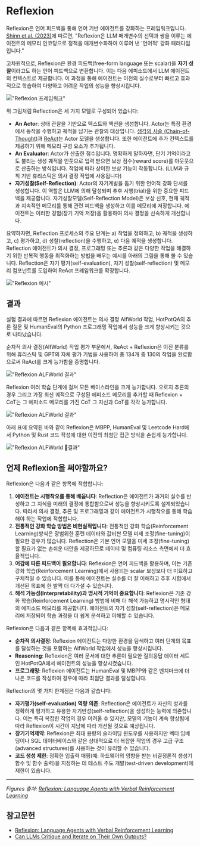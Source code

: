 # Reflexion

Reflexion은 언어 피드백을 통해 언어 기반 에이전트를 강화하는 프레임워크입니다. [Shinn et al. (2023)](https://arxiv.org/pdf/2303.11366.pdf)에 따르면, "Reflexion은 LLM 매개변수의 선택과 쌍을 이루는 에이전트의 메모리 인코딩으로 정책을 매개변수화하여 이루어 낸 '언어적' 강화 패러다임입니다."

고차원적으로, Reflexion은 환경 피드백(free-form language 또는 scalar)을 **자기 성찰**이라고도 하는 언어 피드백으로 변환합니다. 이는 다음 에피소드에서 LLM 에이전트의 컨텍스트로 제공합니다. 이 과정을 통해 에이전트는 이전의 실수로부터 빠르고 효과적으로 학습하여 다양하고 어려운 작업의 성능을 향상시킵니다.

!["Reflexion 프레임워크"](../../img/research/reflexion.png)

위 그림처럼 Reflection은 세 가지 모델로 구성되어 있습니다:

- **An Actor**: 상태 관찰을 기반으로 텍스트와 액션을 생성합니다. Actor는 특정 환경에서 동작을 수행하고 궤적을 남기는 관찰의 대상입니다. [생각의 사슬 (Chain-of-Thought)](https://promptingguide.agie.ai/techniques/cot)과 [ReAct](https://promptingguide.agie.ai/techniques/react)는 Actor 모델을 생성합니다. 또한 에이전트에 추가 컨텍스트를 제공하기 위해 메모리 구성 요소가 추가됩니다.
- **An Evaluator**: Actor가 산출한 점수입니다. 명확하게 말하자면, 단기 기억이라고도 불리는 생성 궤적을 인풋으로 입력 받으면 보상 점수(reward score)를 아웃풋으로 산출하는 방식입니다. 작업에 따라 상이한 보상 기능이 작동합니다. (LLM과 규칙 기반 휴리스틱은 의사 결정 작업에 사용됩니다)
- **자기성찰(Self-Reflection)**: Actor의 자기계발을 돕기 위한 언어적 강화 단서를 생성합니다. 이 역할은 LLM에 의해 달성되며 추후 시행(trial)을 위한 중요한 피드백을 제공합니다. 자기성찰모델(Self-Reflection Model)은 보상 신호, 현재 궤적과 지속적인 메모리를 통해 관련 피드백을 생성하고 이를 메모리에 저장합니다. 에이전트는 이러한 경험(장기 기억 저장)을 활용하여 의사 결정을 신속하게 개선합니다.

요약하자면, Reflection 프로세스의 주요 단계는 a) 작업을 정의하고, b) 궤적을 생성하고, c) 평가하고, d) 성찰(reflection)을 수행하고, e) 다음 궤적을 생성합니다. Reflection 에이전트가 의사 결정, 프로그래밍 또는 추론과 같은 다양한 작업을 해결하기 위한 반복적 행동을 최적화하는 방법을 배우는 예시를 아래의 그림을 통해 볼 수 있습니다. Reflection은 자기 평가(self-evaluation), 자기 성찰(self-reflection) 및 메모리 컴포넌트를 도입하여 ReAct 프레임워크를 확장합니다.

!["Reflexion 예시"](../../img/research/reflexion-examples.png)

## 결과

실험 결과에 따르면 Reflexion 에이전트는 의사 결정 AlfWorld 작업, HotPotQA의 추론 질문 및 HumanEval의 Python 프로그래밍 작업에서 성능을 크게 향상시키는 것으로 나타났습니다.

순차적 의사 결정(AlfWorld) 작업 평가 부문에서, ReAct + Reflexion은 이진 분류를 위해 휴리스틱 및 GPT의 자체 평가 기법을 사용하여 총 134개 중 130의 작업을 완료함으로써 ReAct를 크게 능가함을 증명합니다.

!["Reflexion ALFWorld 결과"](../../img/research/reflexion-alfworld.png)

Reflexion 여러 학습 단계에 걸쳐 모든 베이스라인을 크게 능가합니다. 오로지 추론의 경우 그리고 가장 최신 궤적으로 구성된 에피소드 메모리를 추가할 때 Reflexion + CoT는 그 에피소드 메모리를 가진 CoT 그 자신과 CoT를 각각 능가합니다.

!["Reflexion ALFWorld 결과"](../../img/research/reflexion-hotpotqa.png)

아래 표에 요약된 바와 같이 Reflexion은 MBPP, HumanEval 및 Leetcode Hard에서 Python 및 Rust 코드 작성에 대한 이전의 최첨단 접근 방식을 손쉽게 능가합니다.

!["Reflexion ALFWorld 결과"](../../img/research/reflexion-programming.png)


## 언제 Reflexion을 써야할까요?

Reflexion은 다음과 같은 항목에 적합합니다:

1. **에이전트는 시행착오를 통해 배웁니다**: Reflection은 에이전트가 과거의 실수를 반성하고 그 지식을 미래의 결정에 통합함으로써 성능을 향상시키도록 설계되었습니다. 따라서 의사 결정, 추론 및 프로그래밍과 같이 에이전트가 시행착오를 통해 학습해야 하는 작업에 적합합니다.
2. **전통적인 강화 학습 방법은 비현실적입니다**: 전통적인 강화 학습(Reinforcement Learning)방식은 광범위한 훈련 데이터와 값비싼 모델 미세 조정(fine-tuning)이 필요한 경우가 많습니다. Reflection은 기본 언어 모델을 미세 조정(fine-tuning)할 필요가 없는 손쉬운 대안을 제공하므로 데이터 및 컴퓨팅 리소스 측면에서 더 효율적입니다.
3. **어감에 따른 피드백이 필요합니다**: Reflexion은 언어 피드백을 활용하며, 이는 기존 강화 학습(Reinforcement Learning)에서 사용되는 scalar 보상보다 더 미묘하고 구체적일 수 있습니다. 이를 통해 에이전트는 실수를 더 잘 이해하고 추후 시험에서 개선된 목표에 한 발짝 더 다가설 수 있습니다.
4. **해석 가능성(Interpretability)과 명시적 기억이 중요합니다**: Reflexion은 기존 강화 학습(Reinforcement Learning) 방법에 비해 더 해석 가능하고 명시적인 형태의 에피소드 메모리를 제공합니다. 에이전트의 자기 성찰(self-reflection)은 메모리에 저장되어 학습 과정을 더 쉽게 분석하고 이해할 수 있습니다.

Reflexion은 다음과 같은 항목에 효과적입니다:

- **순차적 의사결정**: Reflexion 에이전트는 다양한 환경을 탐색하고 여러 단계의 목표를 달성하는 것을 포함하는 AlfWorld 작업에서 성능을 향상시킵니다.
- **Reasoning**: Reflexion은 여러 문서에 대한 추론이 필요한 질의응답 데이터 세트인 HotPotQA에서 에이전트의 성능을 향상시켰습니다.
- **프로그래밍**: Reflexion 에이전트는 HumanEval 및 MBPP와 같은 벤치마크에 더 나은 코드를 작성하여 경우에 따라 최첨단 결과를 달성합니다.

Reflection의 몇 가지 한계점은 다음과 같습니다:

- **자기평가(self-evaluation) 역량 의존**: Reflection은 에이전트가 자신의 성과를 정확하게 평가하고 유용한 자기반성(self-reflection)을 생성하는 능력에 의존합니다. 이는 특히 복잡한 작업의 경우 어려울 수 있지만, 모델의 기능이 계속 향상됨에 따라 Reflexion이 시간이 지남에 따라 개선될 것으로 예상됩니다.
- **장기기억제약**: Reflexion은 최대 용량의 슬라이딩 윈도우를 사용하지만 벡터 임베딩이나 SQL 데이터베이스와 같은 상대적으로 더 복잡한 작업의 경우 고급 구조(advanced structures)를 사용하는 것이 유리할 수 있습니다.
- **코드 생성 제한**: 정확한 입출력 매핑(예: 하드웨어의 영향을 받는 비결정론적 생성기 함수 및 함수 출력)을 지정하는 데 테스트 주도 개발(test-driven development)에 제한이 있습니다.

---

*Figures 출처: [Reflexion: Language Agents with Verbal Reinforcement Learning](https://arxiv.org/pdf/2303.11366.pdf)*

## 참고문헌

- [Reflexion: Language Agents with Verbal Reinforcement Learning](https://arxiv.org/pdf/2303.11366.pdf)
- [Can LLMs Critique and Iterate on Their Own Outputs?](https://evjang.com/2023/03/26/self-reflection.html)
